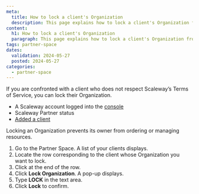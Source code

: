 ```yaml
---
meta:
  title: How to lock a client's Organization
  description: This page explains how to lock a client's Organization from the Partner Space.
content:
  h1: How to lock a client's Organization
  paragraph: This page explains how to lock a client's Organization from the Partner Space.
tags: partner-space 
dates:
  validation: 2024-05-27
  posted: 2024-05-27
categories:
  - partner-space
---
```


If you are confronted with a client who does not respect Scaleway’s Terms of Service, you can lock their Organization. 

<Macro id="requirements" />

- A Scaleway account logged into the [console](https://console.scaleway.com)
- Scaleway Partner status
- [Added a client](/partners/partner-space/how-to/add-client/)
 
 <Message type="important">
     Locking an Organization prevents its owner from ordering or managing resources.
    </Message>

1. Go to the Partner Space. A list of your clients displays. 
2. Locate the row corresponding to the client whose Organization you want to lock.  
3. Click <Icon name="more" /> at the end of the row. 
4. Click **Lock Organization**. A pop-up displays.
5. Type **LOCK** in the text area.
6. Click **Lock** to confirm. 
